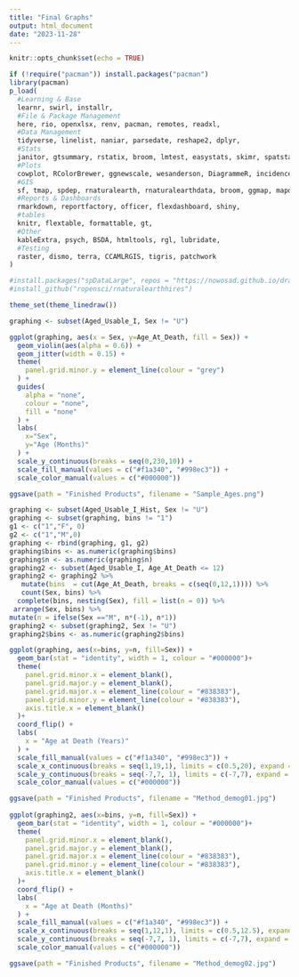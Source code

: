 ```yaml
---
title: "Final Graphs"
output: html_document
date: "2023-11-28"
---
```


```r
knitr::opts_chunk$set(echo = TRUE)
```

```r
if (!require("pacman")) install.packages("pacman")
library(pacman)
p_load(
  #Learning & Base
  learnr, swirl, installr,
  #File & Package Management
  here, rio, openxlsx, renv, pacman, remotes, readxl,
  #Data Management
  tidyverse, linelist, naniar, parsedate, reshape2, dplyr,
  #Stats
  janitor, gtsummary, rstatix, broom, lmtest, easystats, skimr, spatstat,
  #Plots
  cowplot, RColorBrewer, ggnewscale, wesanderson, DiagrammeR, incidence2, gghighlight, ggtext, ggrepel, gganimate, ggsci, grates, gridExtra, ggforce,
  #GIS
  sf, tmap, spdep, rnaturalearth, rnaturalearthdata, broom, ggmap, mapdata, maps, spData, BiocManager, geoR,
  #Reports & Dashboards
  rmarkdown, reportfactory, officer, flexdashboard, shiny,
  #tables
  knitr, flextable, formattable, gt,
  #Other
  kableExtra, psych, BSDA, htmltools, rgl, lubridate,
  #Testing
  raster, dismo, terra, CCAMLRGIS, tigris, patchwork
)

#install.packages("spDataLarge", repos = "https://nowosad.github.io/drat/", type = "source")
#install_github("ropensci/rnaturalearthhires")

theme_set(theme_linedraw())
```

```r
graphing <- subset(Aged_Usable_I, Sex != "U")

ggplot(graphing, aes(x = Sex, y=Age_At_Death, fill = Sex)) +
  geom_violin(aes(alpha = 0.6)) +
  geom_jitter(width = 0.15) +
  theme(
    panel.grid.minor.y = element_line(colour = "grey")
  ) +
  guides(
    alpha = "none",
    colour = "none",
    fill = "none"
  ) +
  labs(
    x="Sex",
    y="Age (Months)"
  ) +
  scale_y_continuous(breaks = seq(0,230,10)) +
  scale_fill_manual(values = c("#f1a340", "#998ec3")) +
  scale_color_manual(values = c("#000000"))

ggsave(path = "Finished Products", filename = "Sample_Ages.png")
```

```r
graphing <- subset(Aged_Usable_I_Hist, Sex != "U")
graphing <- subset(graphing, bins != "1")
g1 <- c("1","F", 0)
g2 <- c("1","M",0)
graphing <- rbind(graphing, g1, g2)
graphing$bins <- as.numeric(graphing$bins)
graphing$n <- as.numeric(graphing$n)
graphing2 <- subset(Aged_Usable_I, Age_At_Death <= 12)
graphing2 <- graphing2 %>%
   mutate(bins  = cut(Age_At_Death, breaks = c(seq(0,12,1)))) %>%
   count(Sex, bins) %>%
  complete(bins, nesting(Sex), fill = list(n = 0)) %>%
 arrange(Sex, bins) %>%
mutate(n = ifelse(Sex =="M", n*(-1), n*1))
graphing2 <- subset(graphing2, Sex != "U")
graphing2$bins <- as.numeric(graphing2$bins)

ggplot(graphing, aes(x=bins, y=n, fill=Sex)) +
  geom_bar(stat = "identity", width = 1, colour = "#000000")+
  theme(
    panel.grid.minor.x = element_blank(),
    panel.grid.major.y = element_blank(),
    panel.grid.major.x = element_line(colour = "#838383"),
    panel.grid.minor.y = element_line(colour = "#838383"),
    axis.title.x = element_blank()
  )+ 
  coord_flip() +
  labs(
    x = "Age at Death (Years)"
  ) +
  scale_fill_manual(values = c("#f1a340", "#998ec3")) +
  scale_x_continuous(breaks = seq(1,19,1), limits = c(0.5,20), expand = c(0,0)) +
  scale_y_continuous(breaks = seq(-7,7, 1), limits = c(-7,7), expand = c(0,0)) +
  scale_color_manual(values = c("#000000"))

ggsave(path = "Finished Products", filename = "Method_demog01.jpg")
  
ggplot(graphing2, aes(x=bins, y=n, fill=Sex)) +
  geom_bar(stat = "identity", width = 1, colour = "#000000")+
  theme(
    panel.grid.minor.x = element_blank(),
    panel.grid.major.y = element_blank(),
    panel.grid.major.x = element_line(colour = "#838383"),
    panel.grid.minor.y = element_line(colour = "#838383"),
    axis.title.x = element_blank()
  )+ 
  coord_flip() +
  labs(
    x = "Age at Death (Months)"
  ) +
  scale_fill_manual(values = c("#f1a340", "#998ec3")) +
  scale_x_continuous(breaks = seq(1,12,1), limits = c(0.5,12.5), expand = c(0,0)) +
  scale_y_continuous(breaks = seq(-7,7, 1), limits = c(-7,7), expand = c(0,0)) +
  scale_color_manual(values = c("#000000"))

ggsave(path = "Finished Products", filename = "Method_demog02.jpg")


```

